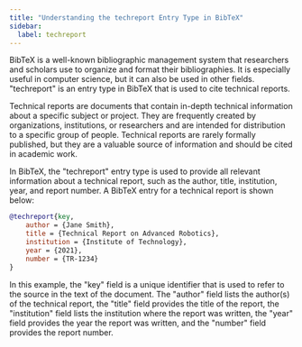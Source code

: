 ```yaml
---
title: "Understanding the techreport Entry Type in BibTeX"
sidebar:
  label: techreport
---
```



BibTeX is a well-known bibliographic management system that researchers and scholars use to organize and format their bibliographies. It is especially useful in computer science, but it can also be used in other fields. "techreport" is an entry type in BibTeX that is used to cite technical reports.

Technical reports are documents that contain in-depth technical information about a specific subject or project. They are frequently created by organizations, institutions, or researchers and are intended for distribution to a specific group of people. Technical reports are rarely formally published, but they are a valuable source of information and should be cited in academic work.

In BibTeX, the "techreport" entry type is used to provide all relevant information about a technical report, such as the author, title, institution, year, and report number. A BibTeX entry for a technical report is shown below:

<CiteDrive/>


```bibtex
@techreport{key,   
	author = {Jane Smith},   
	title = {Technical Report on Advanced Robotics},   
	institution = {Institute of Technology},   
	year = {2021},   
	number = {TR-1234}
}
```

In this example, the "key" field is a unique identifier that is used to refer to the source in the text of the document. The "author" field lists the author(s) of the technical report, the "title" field provides the title of the report, the "institution" field lists the institution where the report was written, the "year" field provides the year the report was written, and the "number" field provides the report number.
